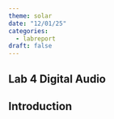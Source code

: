 ```yaml
---
theme: solar
date: "12/01/25"
categories:
  - labreport
draft: false
---
```

## Lab 4 Digital Audio

## Introduction
